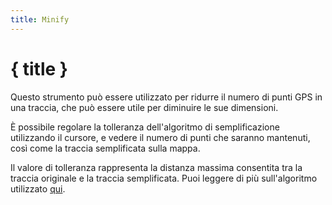 ```yaml
---
title: Minify
---
```


<script>
</script>

# <Filter size="24" class="inline-block" style="margin-bottom: 5px" /> { title }

Questo strumento può essere utilizzato per ridurre il numero di punti GPS in una traccia, che può essere utile per diminuire le sue dimensioni.

È possibile regolare la tolleranza dell'algoritmo di semplificazione utilizzando il cursore, e vedere il numero di punti che saranno mantenuti, così come la traccia semplificata sulla mappa.

<div class="flex flex-row justify-center">
    <Reduce class="text-foreground p-3 border rounded-md shadow-lg" />
</div>

<DocsNote>

Il valore di tolleranza rappresenta la distanza massima consentita tra la traccia originale e la traccia semplificata.
Puoi leggere di più sull'algoritmo utilizzato <a href="https://en.wikipedia.org/wiki/Ramer%E2%80%93Douglas%E2%80%93Peucker_algorithm" target="_blank">qui</a>.

</DocsNote>
